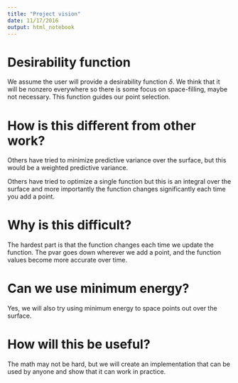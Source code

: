 ```yaml
---
title: "Project vision"
date: 11/17/2016
output: html_notebook
---
```



# Desirability function

We assume the user will provide a desirability function $\delta$. We think that it will be nonzero everywhere so there is some focus on space-filling, maybe not necessary. This function guides our point selection.

# How is this different from other work?

Others have tried to minimize predictive variance over the surface, but this would be a weighted predictive variance. 

Others have tried to optimize a single function but this is an integral over the surface and more importantly the function changes significantly each time you add a point.

# Why is this difficult?

The hardest part is that the function changes each time we update the function. The pvar goes down wherever we add a point, and the function values become more accurate over time.


# Can we use minimum energy?

Yes, we will also try using minimum energy to space points out over the surface.


# How will this be useful?

The math may not be hard, but we will create an implementation that can be used by anyone and show that it can work in practice.